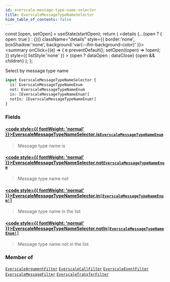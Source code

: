 ```yaml
---
id: everscale-message-type-name-selector
title: EverscaleMessageTypeNameSelector
hide_table_of_contents: false
---
```







  const [open, setOpen] = useState(startOpen);
  return (
    <details {...(open ? { open: true } : {})} className="details" style={{ border:'none', boxShadow:'none', background:'var(--ifm-background-color)' }}>
      <summary
        onClick={(e) => {
          e.preventDefault();
          setOpen((open) => !open);
        }}
        style={{ listStyle:'none' }}
      >
      {open ? dataOpen : dataClose}
      </summary>
      {open && children}
    </details>
  );
};








Select by message type name


```graphql
input EverscaleMessageTypeNameSelector {
  is: EverscaleMessageTypeNameEnum
  not: EverscaleMessageTypeNameEnum
  in: [EverscaleMessageTypeNameEnum!]
  notIn: [EverscaleMessageTypeNameEnum!]
}
```




### Fields

#### [<code style={{ fontWeight: 'normal' }}>EverscaleMessageTypeNameSelector.<b>is</b></code>](#)<Bullet />[`EverscaleMessageTypeNameEnum`](/docs/v1/graphql-reference/enums/everscale-message-type-name-enum) <Badge class="badge badge--secondary" text="enum"/> 
> 
> 
> Message type name is
> 

#### [<code style={{ fontWeight: 'normal' }}>EverscaleMessageTypeNameSelector.<b>not</b></code>](#)<Bullet />[`EverscaleMessageTypeNameEnum`](/docs/v1/graphql-reference/enums/everscale-message-type-name-enum) <Badge class="badge badge--secondary" text="enum"/> 
> 
> 
> Message type name not
> 

#### [<code style={{ fontWeight: 'normal' }}>EverscaleMessageTypeNameSelector.<b>in</b></code>](#)<Bullet />[`[EverscaleMessageTypeNameEnum!]`](/docs/v1/graphql-reference/enums/everscale-message-type-name-enum) <Badge class="badge badge--secondary" text="list"/> <Badge class="badge badge--secondary" text="enum"/> 
> 
> 
> Message type name in the list
> 

#### [<code style={{ fontWeight: 'normal' }}>EverscaleMessageTypeNameSelector.<b>notIn</b></code>](#)<Bullet />[`[EverscaleMessageTypeNameEnum!]`](/docs/v1/graphql-reference/enums/everscale-message-type-name-enum) <Badge class="badge badge--secondary" text="list"/> <Badge class="badge badge--secondary" text="enum"/> 
> 
> 
> Message type name not in the list
> 



### Member of

[`EverscaleArgumentFilter`](/docs/v1/graphql-reference/inputs/everscale-argument-filter)  <Badge class="secondary" text="input"/><Bullet />[`EverscaleCallFilter`](/docs/v1/graphql-reference/inputs/everscale-call-filter)  <Badge class="secondary" text="input"/><Bullet />[`EverscaleEventFilter`](/docs/v1/graphql-reference/inputs/everscale-event-filter)  <Badge class="secondary" text="input"/><Bullet />[`EverscaleMessageFilter`](/docs/v1/graphql-reference/inputs/everscale-message-filter)  <Badge class="secondary" text="input"/><Bullet />[`EverscaleTransferFilter`](/docs/v1/graphql-reference/inputs/everscale-transfer-filter)  <Badge class="secondary" text="input"/>

